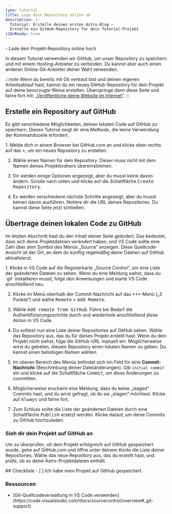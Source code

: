 ```yaml
---
type: tutorial
title: Lege dein Repository online ab
description: |-
  Tutorial: Erstelle deinen ersten Astro-Blog —
  Erstelle ein GitHub-Repository für dein Tutorial-Projekt
i18nReady: true
---
```


<PreCheck>
  - Lade dein Projekt-Repository online hoch
</PreCheck>

In diesem Tutorial verwenden wir GitHub, um unser Repository zu speichern und mit einem Hosting-Anbieter zu verbinden. Du kannst aber auch einen anderen Online-Git-Anbieter deiner Wahl verwenden.

:::note
Wenn du bereits mit Git vertraut bist und deinen eigenen Arbeitsablauf hast, kannst du ein neues GitHub-Repository für dein Projekt auf deine bevorzugte Weise erstellen. Überspringe dann diese Seite und fahre fort mit: [„Veröffentliche deine Website im Internet“](/de/tutorial/1-setup/5/).
:::

## Erstelle ein Repository auf GitHub

Es gibt verschiedene Möglichkeiten, deinen lokalen Code auf GitHub zu speichern. Dieses Tutorial zeigt dir eine Methode, die keine Verwendung der Kommandozeile erfordert. 

<Steps>
1. Melde dich in einem Browser bei GitHub.com an und klicke oben rechts auf das <kbd>+</kbd>, um ein neues Repository zu erstellen. 

2. Wähle einen Namen für dein Repository. Dieser muss nicht mit dem Namen deines Projektordners übereinstimmen.

3. Dir werden einige Optionen angezeigt, aber du musst keine davon ändern. Scrolle nach unten und klicke auf die Schaltfläche <kbd>Create Repository</kbd>.

4. Es werden verschiedene nächste Schritte angezeigt, aber du musst keinen davon ausführen. Notiere dir die URL deines Repositories. Du kannst diese Seite jetzt schließen.
</Steps>

## Übertrage deinen lokalen Code zu GitHub

Im letzten Abschnitt hast du den Inhalt deiner Seite geändert. Das bedeutet, dass sich deine Projektdateien verändert haben, und VS Code sollte eine Zahl über dem Symbol des Menüs „Source“ anzeigen. Diese Quellcode-Ansicht ist der Ort, an dem du künftig regelmäßig deine Dateien auf GitHub aktualisierst.

<Steps>
1. Klicke in VS Code auf die Registerkarte „Source Control“, um eine Liste der geänderten Dateien zu sehen. Wenn du eine Meldung siehst, dass du `git` installieren musst, folge den Anweisungen und starte VS Code anschließend neu.

2. Klicke im Menü oberhalb der Commit-Nachricht auf das <kbd>•••</kbd>-Menü („3 Punkte“) und wähle <kbd>Remote</kbd> > <kbd>Add Remote</kbd>.

3. Wähle <kbd>Add remote from GitHub</kbd>. Führe bei Bedarf die Authentifizierungsschritte durch und wiederhole anschließend diese Aktion in VS Code.

4. Du solltest nun eine Liste deiner Repositories auf GitHub sehen. Wähle das Repository aus, das du für dieses Projekt erstellt hast. Wenn du dein Projekt nicht siehst, füge die GitHub-URL manuell ein. Möglicherweise wirst du gebeten, diesem Repository einen lokalen Namen zu geben. Du kannst einen beliebigen Namen wählen.

5. Im oberen Bereich des Menüs befindet sich ein Feld für eine **Commit-Nachricht** (Beschreibung deiner Dateiänderungen). Gib `initial commit` ein und klicke auf die Schaltfläche <kbd>Commit</kbd>, um diese Änderungen zu committen.

6. Möglicherweise erscheint eine Meldung, dass du keine „staged“ Commits hast, und du wirst gefragt, ob du sie „stagen“ möchtest. Klicke auf <kbd>Always</kbd> und fahre fort.

7. Zum Schluss sollte die Liste der geänderten Dateien durch eine Schaltfläche <kbd>Publish</kbd> ersetzt werden. Klicke darauf, um deine Commits zu GitHub hochzuladen.
</Steps>

### Sieh dir dein Projekt auf GitHub an

Um zu überprüfen, ob dein Projekt erfolgreich auf GitHub gespeichert wurde, gehe auf GitHub.com und öffne unter deinem Konto die Liste deiner Repositories. Wähle das neue Repository aus, das du erstellt hast, und prüfe, ob es deine Astro-Projektdateien enthält.

<Box icon="check-list">
## Checkliste

<Checklist>
- [ ] Ich habe mein Projekt auf GitHub gespeichert.
</Checklist>
</Box>

### Ressourcen

- <p>[Git-Quellcodeverwaltung in VS Code verwenden](https://code.visualstudio.com/docs/sourcecontrol/overview#_git-support) <Badge class="neutral-badge" text="external" /></p>

